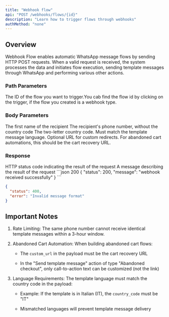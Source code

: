 ```yaml
---
title: "Webhook flow"
api: "POST /webhooks/flows/{id}"
description: "Learn how to trigger flows through webhooks"
authMethod: "none"
---
```


## Overview

Webhook Flow enables automatic WhatsApp message flows by sending HTTP POST requests. When a valid request is received, the system processes the data and initiates flow execution, sending template messages through WhatsApp and performing various other actions.

### Path Parameters

<ParamField path="id" type="string" required>
  The ID of the flow you want to trigger.You cab find the flow id by clicking on the trigger, if the flow you created is a webhook type.

</ParamField>

### Body Parameters

<ParamField body="first_name" type="string" required initialValue="John" placeholder="John">
  The first name of the recipient
</ParamField>

<ParamField body="phone_number" type="string" required initialValue="3475156348" placeholder="3475156348">
  The recipient's phone number, without the country code
</ParamField>

<ParamField body="country_code" type="string" required initialValue="US" placeholder="US">
  The two-letter country code. Must match the template message language.
</ParamField>

<ParamField body="custom_url" type="string" initialValue="https://example.com/user/john" placeholder="https://example.com/user/john">
  Optional URL for custom redirects. For abandoned cart automations, this should
  be the cart recovery URL.
</ParamField>

### Response

<ResponseField name="status" type="number">
  HTTP status code indicating the result of the request
</ResponseField>

<ResponseField name="message" type="string">
  A message describing the result of the request
</ResponseField>

<ResponseExample>
  ```json 200
  {
    "status": 200,
    "message": "webhook received successfully"
  }
  ```

  ```json 400
  {
    "status": 400,
    "error": "Invalid message format"
  }
  ```
</ResponseExample>

## Important Notes

1. Rate Limiting: The same phone number cannot receive identical template messages within a 3-hour window.

2. Abandoned Cart Automation: When building abandoned cart flows:

   * The `custom_url` in the payload must be the cart recovery URL

   * In the "Send template message" action of type "Abandoned checkout", only call-to-action text can be customized (not the link)

3. Language Requirements: The template language must match the country code in the payload:

   * Example: If the template is in Italian (IT), the `country_code` must be "IT"

   * Mismatched languages will prevent template message delivery